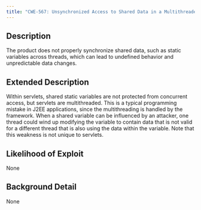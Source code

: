 ```yaml
---
title: "CWE-567: Unsynchronized Access to Shared Data in a Multithreaded Context"
---
```


## Description
The product does not properly synchronize shared data, such as static variables across threads, which can lead to undefined behavior and unpredictable data changes.

## Extended Description

Within servlets, shared static variables are not protected from concurrent access, but servlets are multithreaded. This is a typical programming mistake in J2EE applications, since the multithreading is handled by the framework. When a shared variable can be influenced by an attacker, one thread could wind up modifying the variable to contain data that is not valid for a different thread that is also using the data within the variable.
Note that this weakness is not unique to servlets.


## Likelihood of Exploit
None

## Background Detail
None
        